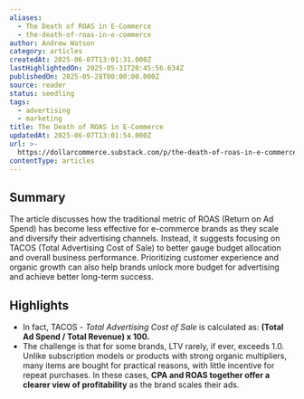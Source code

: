```yaml
---
aliases:
  - The Death of ROAS in E-Commerce
  - the-death-of-roas-in-e-commerce
author: Andrew Watson
category: articles
createdAt: 2025-06-07T13:01:31.000Z
lastHighlightedOn: 2025-05-31T20:45:56.634Z
publishedOn: 2025-05-28T00:00:00.000Z
source: reader
status: seedling
tags:
  - advertising
  - marketing
title: The Death of ROAS in E-Commerce
updatedAt: 2025-06-07T13:01:54.000Z
url: >-
  https://dollarcommerce.substack.com/p/the-death-of-roas-in-e-commerce?utm_source=post-email-title&publication_id=2682667&post_id=164549576&utm_campaign=email-post-title&isFreemail=true&r=31t9d7&triedRedirect=true&utm_medium=email
contentType: articles
---
```

## Summary

The article discusses how the traditional metric of ROAS (Return on Ad Spend) has become less effective for e-commerce brands as they scale and diversify their advertising channels. Instead, it suggests focusing on TACOS (Total Advertising Cost of Sale) to better gauge budget allocation and overall business performance. Prioritizing customer experience and organic growth can also help brands unlock more budget for advertising and achieve better long-term success.

## Highlights

- In fact, TACOS - _Total Advertising Cost of Sale_ is calculated as: **(Total Ad Spend / Total Revenue) x 100.**
- The challenge is that for some brands, LTV rarely, if ever, exceeds 1.0. Unlike subscription models or products with strong organic multipliers, many items are bought for practical reasons, with little incentive for repeat purchases. In these cases, **CPA and ROAS together offer a clearer view of profitability** as the brand scales their ads.
